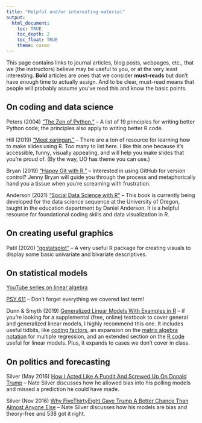 ```yaml
---
title: "Helpful and/or interesting material"
output: 
  html_document:
    toc: TRUE
    toc_depth: 2
    toc_float: TRUE
    theme: cosmo
---
```


This page contains links to journal articles, blog posts, webpages, etc., that we (the instructors) believe may be useful to you, or at the very least interesting. **Bold** articles are ones that we consider **must-reads** but don't have enough time to actually assign. And to be clear, must-read means that people will probably assume you've read this and know the basic points.  

## On coding and data science

Peters (2004) ["The Zen of Python."](https://www.python.org/dev/peps/pep-0020/) -- A list of 19 principles for writing better Python code; the principles also apply to writing better R code. 

Hill (2019) ["Meet xaringan."](https://arm.rbind.io/slides/xaringan.html#1) -- There are a ton of resource for learning how to make slides using R. Too many to list here. I like this one because it's accessible, funny, visually appealing, and will help you make slides that you're proud of. (By the way, UO has theme you can use.)

Bryan (2019) ["Happy Git with R."](https://happygitwithr.com) -- Interested in using GitHub for version control? Jenny Bryan will guide you through the process and metaphorically hand you a tissue when you're screaming with frustration.

Anderson (2021) ["Social Data Science with R"](https://www.sds.pub/index.html) -- This book is currently being developed for the data science sequence at the University of Oregon, taught in the education department by Daniel Anderson. It is a helpful resource for foundational coding skills and data visualization in R. 

## On creating useful graphics

Patil (2020) ["ggstatsplot"](https://indrajeetpatil.github.io/ggstatsplot/index.html) -- A very useful R package for creating visuals to display some basic univariate and bivariate descriptives. 

## On statistical models

[YouTube series on linear algebra](https://www.youtube.com/playlist?list=PLZHQObOWTQDPD3MizzM2xVFitgF8hE_ab)

[PSY 611](https://uopsych.github.io/psy611/) -- Don't forget everything we covered last term!

Dunn & Smyth (2019) [Generalized Linear Models With Examples in R](https://link.springer.com/book/10.1007/978-1-4419-0118-7) -- if you're looking for a supplemental (free, online) textbook to cover general and generalized linear models, I highly recommend this one. It includes useful tidbits, like [coding factors](https://link.springer.com/chapter/10.1007/978-1-4419-0118-7_1#Sec4), an expansion on the [matrix algebra notation](https://link.springer.com/chapter/10.1007/978-1-4419-0118-7_2#Sec13) for multiple regression, and an extended section on the [R code](https://link.springer.com/chapter/10.1007/978-1-4419-0118-7_2#Sec39) useful for linear models. Plus, it expands to cases we don't cover in class. 

## On politics and forecasting

Silver (May 2016) [How I Acted Like A Pundit And Screwed Up On Donald Trump](https://fivethirtyeight.com/features/how-i-acted-like-a-pundit-and-screwed-up-on-donald-trump/) -- Nate Silver discusses how he allowed bias into his polling models and missed a prediction he could have made.

Silver (Nov 2016) [Why FiveThirtyEight Gave Trump A Better Chance Than Almost Anyone Else](https://fivethirtyeight.com/features/why-fivethirtyeight-gave-trump-a-better-chance-than-almost-anyone-else/) --  Nate Silver discusses how his models are bias and theory-free and 538 got it right.

